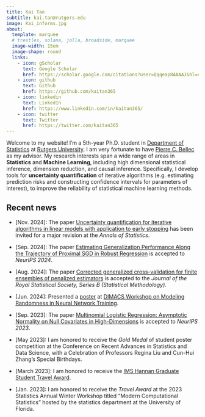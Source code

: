 ```yaml
---
title: Kai Tan
subtitle: kai.tan@rutgers.edu
image: Kai_informs.jpg
about:
  template: marquee 
  # trestles, solana, jolla, broadside, marquee
  image-width: 15em
  image-shape: round
  links:
    - icon: gScholar
      text: Google Scholar
      href: https://scholar.google.com/citations?user=Qqqeap8AAAAJ&hl=en
    - icon: github
      text: Github
      href: https://github.com/kaitan365
    - icon: linkedin
      text: LinkedIn
      href: https://www.linkedin.com/in/kaitan365/
    - icon: twitter
      text: Twitter
      href: https://twitter.com/kaitan365
---
```



Welcome to my website! I'm a 5th-year Ph.D. student in [Department of Statistics](https://statistics.rutgers.edu/) at [Rutgers University](https://newbrunswick.rutgers.edu/). I am very fortunate to have [Pierre C. Bellec](https://statweb.rutgers.edu/PCB71/) as my advisor. 
My research interests span a wide range of areas in **Statistics** and **Machine Learning**, including high dimensional statistical inference, dimension reduction, and causal inference. Specifically, 
I develop tools for **uncertainty quantification** of iterative algorithms (e.g. estimating prediction risks and constructing confidence intervals for parameters of interest), to improve the reliability of statistical machine learning methods.

<!-- **I am currently on the job market for the 2024-2025 cycle and would welcome the opportunity to discuss potential positions. Please feel free to reach out via email at kai.tan@rutgers.edu.** -->

## Recent news

* \[Nov. 2024\]: The paper [Uncertainty quantification for iterative algorithms in linear models with application to early stopping](https://arxiv.org/pdf/2404.17856) 
has been invited for a major revision at the *Annals of Statistics*.

* \[Sep. 2024\]: The paper [Estimating Generalization Performance Along the Trajectory of Proximal SGD in Robust Regression](https://arxiv.org/pdf/2410.02629) is accepted to 
*NeurIPS 2024*.
* \[Aug. 2024\]: The paper [Corrected generalized cross-validation for finite ensembles of penalized estimators
](https://arxiv.org/pdf/2310.01374) is accepted to the 
*Journal of the Royal Statistical Society, Series B (Statistical Methodology)*.

* \[Jun. 2024\]: Presented a [poster](files/poster_ISTA.pdf) at [DIMACS Workshop on Modeling Randomness in Neural Network Training](https://rmt4ai.github.io/). 

* \[Sep. 2023\]: The paper [Multinomial Logistic Regression: Asymptotic Normality on Null Covariates in High-Dimensions](https://papers.nips.cc/paper_files/paper/2023/file/e0ac27bf3327c9cb99cc5f548db4f73a-Paper-Conference.pdf) is accepted to *NeurIPS 2023*. 

* \[May 2023\]: I am honored to receive the *Gold Medal* of student poster competition at the Conference on Recent Advances in Statistics and Data Science, with a Celebration of Professors Regina Liu and Cun-Hui Zhang's Special Birthdays. 

* \[March 2023\]: I am honored to receive the 
[IMS Hannan Graduate Student Travel Award](https://imstat.org/2023/04/22/2023-hannan-graduate-student-travel-award-recipients-announced/).

* \[Jan. 2023\]: I am honored to receive the *Travel Award* at the 2023 Statistics Annual Winter Workshop titled "Modern Computational Statistics" hosted by the statistics department at the University of Florida.


<!-- ## Contact me
<kai.tan@rutgers.edu>\
Department of Statistics\
Rutgers University\
477 Hill Center, Busch Campus\
110 Frelinghuysen Road\
Piscataway, NJ 08854 -->